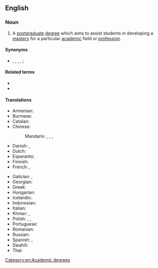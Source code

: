 ==English==

===Noun===
{{wikipedia}}
{{en-noun|head=[[master]]'s [[degree]]}}

# A [[postgraduate]] [[degree]] which aims to assist students in developing a [[mastery]] for a particular [[academic]] field or [[profession]].

====Synonyms====
* {{l|en|master}}, {{l|en|masters}}, {{l|en|master's}}, {{l|en|Master}}, {{l|en|Masters}}; {{l|en|magistrate}} {{qualifier|Quebec}}

====Related terms====
* {{l|en|magister}}
* {{l|en|master's thesis}}

====Translations====
{{trans-top|postgraduate degree}}
* Armenian: {{t|hy|մագիստրոսի աստիճան}}
* Burmese: {{t|my|မဟာဘွဲ့}}
* Catalan: {{t+|ca|màster|m}}
* Chinese:
*: Mandarin: {{t+|cmn|碩士|sc=Hani}}, {{t+|cmn|硕士|tr=shuòshì|sc=Hani}}, {{t+|cmn|碩士學位|sc=Hani}}, {{t+|cmn|硕士学位|tr=shuòshì xuéwèi|sc=Hani}}
* Danish: {{t|da|kandidat|c}}, {{t|da|kandidatgrad|c}}
* Dutch: {{t+|nl|master|m}}
* Esperanto: {{t|eo|magistro}}
* Finnish: {{t|fi|maisterintutkinto}}
* French: {{t+|fr|master|m}}, {{t+|fr|maîtrise|f}}
{{trans-mid}}
* Galician: {{t|gl|mestrado|m}}, {{t|gl|máster|m}}
* Georgian: {{t|ka|მაგისტრის ხარისხი}}
* Greek: {{t+|el|μεταπτυχιακό|n}}
* Hungarian: {{t|hu|mesterdiploma}}
* Icelandic: {{t|is|meistaragráða|f}}
* Indonesian: {{t+|id|magister}}
* Italian: {{t+|it|magistrale|f}}
* Khmer: {{t|km|អនុបណ្ឌិត|tr=a’nu bɑndɨt|sc=Khmr}}, {{t|km|បរិញ្ញាទោ|tr=pa’rəɲɲaa tou|sc=Khmr}}
* Polish: {{t+|pl|magister|m}}, {{t|pl|magisterium|n}}, {{t+|pl|magisterka|f}}
* Portuguese: {{t+|pt|mestrado|m}}
* Romanian: {{t|ro|masterat|n}}
* Russian: {{t|ru|сте́пень маги́стра|f}}
* Spanish: {{t|es|maestría|f}}, {{t|es|máster|m}}
* Swahili: {{t|sw| shahada ya uzamili }}
* Thai: {{t|th|ปริญญาโท|tr=bpàrinyaa toh}}
{{trans-bottom}}

[[Category:en:Academic degrees]]